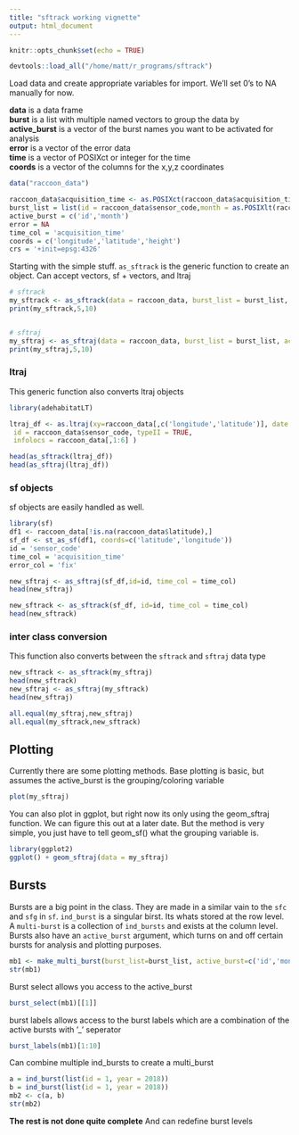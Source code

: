 ```yaml
---
title: "sftrack working vignette"
output: html_document
---
```


```r
knitr::opts_chunk$set(echo = TRUE)
```

```r
devtools::load_all("/home/matt/r_programs/sftrack")

```

Load data and create appropriate variables for import. We'll set 0's to NA manually for now.  

**data** is a data frame  
**burst** is a list with multiple named vectors to group the data by  
**active_burst** is a vector of the burst names you want to be activated for analysis  
**error** is a vector of the error data  
**time** is a vector of POSIXct or integer for the time  
**coords** is a vector of the columns for the x,y,z coordinates  

```r
data("raccoon_data")

raccoon_data$acquisition_time <- as.POSIXct(raccoon_data$acquisition_time, tz = 'UTC')
burst_list = list(id = raccoon_data$sensor_code,month = as.POSIXlt(raccoon_data$utc_date)$mon)
active_burst = c('id','month')
error = NA
time_col = 'acquisition_time'
coords = c('longitude','latitude','height')
crs = '+init=epsg:4326'
```

###############################################

Starting with the simple stuff. `as_sftrack` is the generic function to create an object. Can accept vectors, sf + vectors, and ltraj  
```r
# sftrack
my_sftrack <- as_sftrack(data = raccoon_data, burst_list = burst_list, active_burst = active_burst, error = error, time_col = time_col , coords = coords ,crs = crs)
print(my_sftrack,5,10)


# sftraj
my_sftraj <- as_sftraj(data = raccoon_data, burst_list = burst_list, active_burst = active_burst, error = error, time_col = time_col , coords = coords, crs = crs )
print(my_sftraj,5,10)


```

### ltraj
This generic function also converts ltraj objects  
```r
library(adehabitatLT)

ltraj_df <- as.ltraj(xy=raccoon_data[,c('longitude','latitude')], date = as.POSIXct(raccoon_data$acquisition_time),
 id = raccoon_data$sensor_code, typeII = TRUE,
 infolocs = raccoon_data[,1:6] )

head(as_sftrack(ltraj_df))
head(as_sftraj(ltraj_df))


```

### sf objects
sf objects are easily handled as well.

```r
library(sf)
df1 <- raccoon_data[!is.na(raccoon_data$latitude),]
sf_df <- st_as_sf(df1, coords=c('latitude','longitude'))
id = 'sensor_code'
time_col = 'acquisition_time'
error_col = 'fix'

new_sftraj <- as_sftraj(sf_df,id=id, time_col = time_col) 
head(new_sftraj)

new_sftrack <- as_sftrack(sf_df, id=id, time_col = time_col) 
head(new_sftrack)

```
### inter class conversion
This function also converts between the `sftrack` and `sftraj` data type

```r
new_sftrack <- as_sftrack(my_sftraj)
head(new_sftrack)
new_sftraj <- as_sftraj(my_sftrack)
head(new_sftraj)

all.equal(my_sftraj,new_sftraj)
all.equal(my_sftrack,new_sftrack)
```


## Plotting

Currently there are some plotting methods. Base plotting is basic, but assumes the active_burst is the grouping/coloring variable  

```r
plot(my_sftraj)
```


You can also plot in ggplot, but right now its only using the geom_sftraj function. We can figure this out at a later date. But the method is very simple,
you just have to tell geom_sf() what the grouping variable is.

```r
library(ggplot2)
ggplot() + geom_sftraj(data = my_sftraj)
```

## Bursts  

Bursts are a big point in the class. They are made in a similar vain to the `sfc` and `sfg` in `sf`. `ind_burst` is a singular birst. Its whats
stored at the row level. A `multi-burst` is a collection of `ind_bursts` and exists at the column level. Bursts also have an `active_burst` argument, which turns on and off certain bursts for analysis and plotting purposes.


```r
mb1 <- make_multi_burst(burst_list=burst_list, active_burst=c('id','month'))
str(mb1)
```


Burst select allows you access to the active_burst

```r
burst_select(mb1)[[1]]
```

burst labels allows access to the burst labels which are a combination of the active bursts with '_' seperator

```r
burst_labels(mb1)[1:10]
```

 
Can combine multiple ind_bursts to create a multi_burst
```r
a = ind_burst(list(id = 1, year = 2018))
b = ind_burst(list(id = 1, year = 2018))
mb2 <- c(a, b) 
str(mb2)
```
**The rest is not done quite complete** 
And can redefine burst levels
